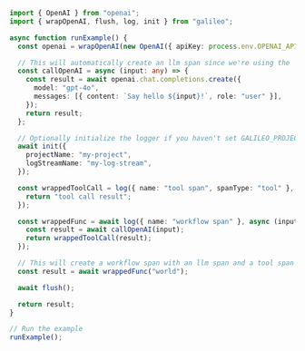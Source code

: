 ```typescript TypeScript
import { OpenAI } from "openai";
import { wrapOpenAI, flush, log, init } from "galileo";

async function runExample() {
  const openai = wrapOpenAI(new OpenAI({ apiKey: process.env.OPENAI_API_KEY }));

  // This will automatically create an llm span since we're using the `wrapOpenAI` wrapper
  const callOpenAI = async (input: any) => {
    const result = await openai.chat.completions.create({
      model: "gpt-4o",
      messages: [{ content: `Say hello ${input}!`, role: "user" }],
    });
    return result;
  };

  // Optionally initialize the logger if you haven't set GALILEO_PROJECT and GALILEO_LOG_STREAM environment variables
  await init({
    projectName: "my-project",
    logStreamName: "my-log-stream",
  });

  const wrappedToolCall = log({ name: "tool span", spanType: "tool" }, (input: any) => {
    return "tool call result";
  });

  const wrappedFunc = await log({ name: "workflow span" }, async (input: any) => {
    const result = await callOpenAI(input);
    return wrappedToolCall(result);
  });

  // This will create a workflow span with an llm span and a tool span
  const result = await wrappedFunc("world");

  await flush();

  return result;
}

// Run the example
runExample();
```
